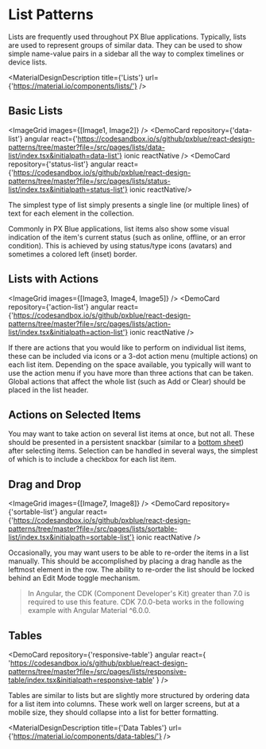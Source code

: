 
# List Patterns

Lists are frequently used throughout PX Blue applications. Typically, lists are used to represent groups of similar data. They can be used to show simple name-value pairs in a sidebar all the way to complex timelines or device lists.

<MaterialDesignDescription title={'Lists'} url={'https://material.io/components/lists/'} />

## Basic Lists

<ImageGrid images={[Image1, Image2]} />
<DemoCard repository={'data-list'} angular react={'https://codesandbox.io/s/github/pxblue/react-design-patterns/tree/master?file=/src/pages/lists/data-list/index.tsx&initialpath=data-list'} ionic reactNative />
<DemoCard repository={'status-list'} angular react={'https://codesandbox.io/s/github/pxblue/react-design-patterns/tree/master?file=/src/pages/lists/status-list/index.tsx&initialpath=status-list'} ionic reactNative/>

The simplest type of list simply presents a single line (or multiple lines) of text for each element in the collection.

Commonly in PX Blue applications, list items also show some visual indication of the item's current status (such as online, offline, or an error condition). This is achieved by using status/type icons (avatars) and sometimes a colored left (inset) border.

## Lists with Actions

<ImageGrid images={[Image3, Image4, Image5]} />
<DemoCard repository={'action-list'} angular react={'https://codesandbox.io/s/github/pxblue/react-design-patterns/tree/master?file=/src/pages/lists/action-list/index.tsx&initialpath=action-list'} ionic reactNative />

If there are actions that you would like to perform on individual list items, these can be included via icons or a 3-dot action menu (multiple actions) on each list item. Depending on the space available, you typically will want to use the action menu if you have more than three actions that can be taken. Global actions that affect the whole list (such as Add or Clear) should be placed in the list header.

## Actions on Selected Items

<ImageGrid images={[Image6]} />
<DemoCard repository={'multiselect-list'} angular react={'https://codesandbox.io/s/github/pxblue/react-design-patterns/tree/master?file=/src/pages/lists/multiselect-list/index.tsx&initialpath=multiselect-list'} ionic reactNative />

You may want to take action on several list items at once, but not all. These should be presented in a persistent snackbar (similar to a [bottom sheet](/patterns/overlay)) after selecting items. Selection can be handled in several ways, the simplest of which is to include a checkbox for each list item.

## Drag and Drop

<ImageGrid images={[Image7, Image8]} />
<DemoCard repository={'sortable-list'} angular react={'https://codesandbox.io/s/github/pxblue/react-design-patterns/tree/master?file=/src/pages/lists/sortable-list/index.tsx&initialpath=sortable-list'} ionic reactNative />

Occasionally, you may want users to be able to re-order the items in a list manually. This should be accomplished by placing a drag handle as the leftmost element in the row. The ability to re-order the list should be locked behind an Edit Mode toggle mechanism.

> In Angular, the CDK (Component Developer's Kit) greater than 7.0 is required to use this feature. CDK 7.0.0-beta works in the following example with Angular Material ^6.0.0.

## Tables

<DemoCard
    repository={'responsive-table'}
    angular
    react={
        'https://codesandbox.io/s/github/pxblue/react-design-patterns/tree/master?file=/src/pages/lists/responsive-table/index.tsx&initialpath=responsive-table'
    }
/>

Tables are similar to lists but are slightly more structured by ordering data for a list item into columns. These work well on larger screens, but at a mobile size, they should collapse into a list for better formatting.

<MaterialDesignDescription title={'Data Tables'} url={'https://material.io/components/data-tables/'} />
